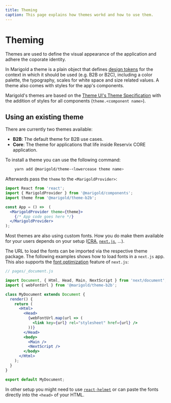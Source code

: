 ```yaml
---
title: Theming
caption: This page explains how themes workd and how to use them.
---
```


# Theming

Themes are used to define the visual appearance of the application and adhere the coporate identity.

In Marigold a theme is a plain object that defines [design tokens](https://www.lightningdesignsystem.com/design-tokens/) for the context in which it should be used (e.g. B2B or B2C), including a color palette, the typography, scales for white space and size related values. A theme also comes with styles for the app's components.

Marigold's themes are based on the [Theme UI's Theme Specification](https://theme-ui.com/theme-spec/) with the addition of styles for all components (`theme.<component name>`).

## Using an existing theme

There are currently two themes available:

  - **B2B**: The default theme for B2B use cases.
  - **Core**: The theme for applications that life inside Reservix CORE application.

To install a theme you can use the following command:

```bash onlyCode
    yarn add @marigold/theme-<lowercease theme name>
```

Afterwards pass the `theme` to the `<MarigoldProvider>`:

```jsx onlyCode
import React from 'react';
import { MarigoldProvider } from '@marigold/components';
import theme from '@marigold/theme-b2b';

const App = () =>  (
  <MarigoldProvider theme={theme}>
    {/* App code goes here */}
  </MarigoldProvider>
);
```

Most themes are also using custom fonts. How you do make them available for your users depends on your setup ([CRA](https://create-react-app.dev/), [`next.js`](https://nextjs.org/), ...).

The URL to load the fonts can be imported via the respective theme package. The following examples shows how to load fonts in a `next.js` app. This also supports the [font optimization](https://nextjs.org/docs/basic-features/font-optimization) feature of `next.js`:

```jsx onlyCode
// pages/_document.js

import Document, { Html, Head, Main, NextScript } from 'next/document';
import { webFontUrl } from '@marigold/theme-b2b';

class MyDocument extends Document {
  render() {
    return (
      <Html>
        <Head>
          {webFontUrl.map(url => (
            <link key={url} rel="stylesheet" href={url} />
          ))}
        </Head>
        <body>
          <Main />
          <NextScript />
        </body>
      </Html>
    );
  }
}

export default MyDocument;
```

In other setup you might need to use [`react-helmet`](https://github.com/nfl/react-helmet) or can paste the fonts directly into the `<head>` of your HTML.